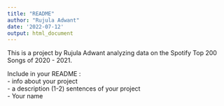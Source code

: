 ```yaml
---
title: "README"
author: "Rujula Adwant"
date: '2022-07-12'
output: html_document
---
```


This is a project by Rujula Adwant analyzing data on the Spotify Top 200 Songs of 2020 - 2021.



Include in your README :
<br>
- info about your project
<br>
- a description (1-2) sentences of your project 
<br>
- Your name